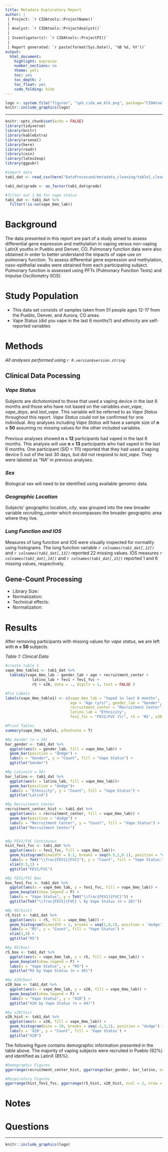 ```yaml
---
title: Metadata Exploratory Report
author: |
 | Project: `r CIDAtools::ProjectName()`
 |
 | Analyst: `r CIDAtools::ProjectAnalyst()`
 |
 | Investigator(s): `r CIDAtools::ProjectPI()`
 |
 | Report generated: `r paste(format(Sys.Date(), '%B %d, %Y'))`
output:
  html_document:
    highlight: espresso
    number_sections: no
    theme: yeti
    toc: yes
    toc_depth: 2
    toc_float: yes
    code_folding: hide
---
```


```r
logo <- system.file("figures", "sph_cida_wm_blk.png", package="CIDAtools")
knitr::include_graphics(logo)
```

---

```r
knitr::opts_chunk$set(echo = FALSE)
library(tidyverse)
library(knitr)
library(kableExtra)
library(arsenal)
library(here)
library(readr)
library(coin)
library(latex2exp)
library(ggpubr)
```


```r
#import data
tab1_dat <- read_csv(here("DataProcessed/metadata_cleaning/table1_clean_data_2022_03_02.csv"))

tab1_dat$grade <- as_factor(tab1_dat$grade)

#filter out 1 NA for vape status
tab1_dat <- tab1_dat %>% 
  filter(!is.na(vape_6mo_lab))

```

# Background

The data presented in this report are part of a study aimed to assess differential gene expression and methylation in vaping versus non-vaping LatinX youths in Pueblo and Denver, CO. Pulmonary function data were also obtained in order to better understand the impacts of vape use on pulmonary function. To assess differential gene expression and methylation, naso-epithelial swabs were obtained from each participating subject. Pulmonary function is assessed using PFTs (Pulmonary Function Tests) and Impulse Oscillometry (IOS).

# Study Population

  * This data set consists of samples taken from 51 people ages 12-17 from the Pueblo, Denver, and Aurora, CO areas.  
  * Vape Status (did you vape in the last 6 months?) and ethnicity are self-reported variables

# Methods
*All analyses performed using `r R.version$version.string`*  

## Clinical Data Pocessing  
### *Vape Status*  
Subjects are dichotomized to those that used a vaping device in the last 6 months and those who have not based on the variables *ever_vape*, *vape_days*, and *last_vape*. This variable will be referred to as *Vape Status* throughout this report. *Vape Status* could not be confirmed for one individual. Any analyses including *Vape Status* will have a sample size of **n = 50** assuming no missing values for the other included variables.  
&nbsp;  
Previous analyses showed **n = 12** participants had vaped in the last 6 months. This analysis will use **n = 13** participants who had vaped in the last 6 months. One participant (SID = 111) reported that they had used a vaping device 5 out of the last 30 days, but did not respond to *last_vape*. They were labeled as "NA" in previous analyses.  

### *Sex*  
Biological sex will need to be identified using available genomic data. 

### *Geographic Location*  
Subjects' geographic location, *city*, was grouped into the new broader variable *recruiting_center* which encompasses the broader geographic area where they live.  

### *Lung Function and IOS*  
Measures of lung function and IOS were visually inspected for normality using histograms. The lung function variable *`r colnames(tab1_dat[,12])`* and *`r colnames(tab1_dat[,13])`* reported 22 missing values. IOS measures *`r colnames(tab1_dat[,14])`* and *`r colnames(tab1_dat[,15])`* reported 1 and 6 missing values, respectively.    

## Gene-Count Processing  
  * Library Size\:
  * Normalization\:
  * Technical effects\:
  * Normalization\:

# Results
After removing participants with missing values for *vape status*, we are left with **n = 50** subjects.  

*Table 1: Clinical Data*
```r

#create table 1
vape_6mo_table1 <- tab1_dat %>% 
  tableby(vape_6mo_lab ~ gender_lab + age + recruitment_center + 
            latino_lab + fev1 + fev1_fvc + 
            r5 + x20, data = ., digits = 1, test = FALSE )

#Fix Labels
labels(vape_6mo_table1) <- c(vape_6mo_lab = "Vaped in last 6 months", 
                             age = "Age (yrs)", gender_lab = "Gender", 
                             recruitment_center = "Recruitment Center", 
                             latino_lab = "Ethnicity",
                             fev1_fvc = "FEV1/FVC (%)", r5 = 'R5', x20 = 'X20')

#Print Tables
summary(vape_6mo_table1, pfootnote = T)
```


```r
#By Gender (n = 50)
bar_gender <- tab1_dat %>%   
  ggplot(aes(x = gender_lab, fill = vape_6mo_lab)) +
  geom_bar(position = "dodge") +
  labs(x = "Gender", y = "Count", fill = "Vape Status") +
  ggtitle("Gender")

#By Latino(n = 50)
bar_latino <- tab1_dat %>% 
  ggplot(aes(x = latino_lab, fill = vape_6mo_lab))+
  geom_bar(position = "dodge")+
  labs(x = "Ethnicity", y = "Count", fill = "Vape Status") +
  ggtitle("LatinX")

#By Recruitment Center
recruitment_center_hist <- tab1_dat %>% 
  ggplot(aes(x = recruitment_center, fill = vape_6mo_lab)) +
  geom_bar(position = "dodge") +
  labs(x = "Recruitment Center", y = "Count", fill = "Vape Status") +
  ggtitle("Recruitment Center")


#By FEV1/FVC Continuous
hist_fev1_fvc <- tab1_dat %>%
  ggplot(aes(x = fev1_fvc, fill = vape_6mo_lab))+
  geom_histogram(binwidth = 0.1, breaks = seq(0.5,1,0.1), position = "dodge")+
  labs(x = TeX("\\frac{FEV1}{FVC}"), y = "Count", fill = "Vape Status:") +
  xlim(0.5,1) + 
  ggtitle("FEV1/FVC")

#By FEV1/FVC Box
box_fev1_fvc <- tab1_dat %>%
  ggplot(aes(x = vape_6mo_lab, y = fev1_fvc, fill = vape_6mo_lab)) +
  geom_boxplot(show.legend = F) +
  labs(x = "Vape Status", y = TeX("\\frac{FEV1}{FVC}")) +
  ggtitle(TeX("\\frac{FEV1}{FVC} \ by Vape Status (n = 28)"))

#By R5(hist)
r5_hist <- tab1_dat %>%
  ggplot(aes(x = r5, fill = vape_6mo_lab)) +
  geom_histogram(binwidth = 1, breaks = seq(1,8,1), position = 'dodge') +
  labs(x = "R5", y = "Count", fill = "Vape Status") +
  xlim(1,8) +
  ggtitle("R5")

#by R5(box)
r5_box <- tab1_dat %>%
  ggplot(aes(x = vape_6mo_lab, y = r5, fill = vape_6mo_lab)) +
  geom_boxplot(show.legend = F) +
  labs(x = "Vape Status", y = "R5") +
  ggtitle("R5 by Vape Status (n = 49)")

#by X20(box)
x20_box <- tab1_dat %>%
  ggplot(aes(x = vape_6mo_lab, y = x20, fill = vape_6mo_lab)) +
  geom_boxplot(show.legend = F) +
  labs(x = "Vape Status", y = "X20") +
  ggtitle("X20 by Vape Status (n = 44)")

#by x20(his)
x20_hist <- tab1_dat %>%
  ggplot(aes(x = x20, fill = vape_6mo_lab)) +
  geom_histogram(bins = 10, breaks = seq(-2,3,1), position = "dodge") +
  labs(x = 'X20', y = "Count", fill = 'Vape Status') +
  ggtitle("X20")

```

The following figure contains demographic information presented in the table above. The majority of vaping subjects were recruited in Pueblo (92%) and identified as LatinX (85%). 

```r
#Demographic Figures
ggarrange(recruitment_center_hist, ggarrange(bar_gender, bar_latino, ncol = 2, nrow = 1, legend = "none"), nrow = 2, common.legend = T, legend = "bottom")

```




```r
#Respiratory Figures
ggarrange(hist_fev1_fvc, ggarrange(r5_hist, x20_hist, ncol = 2, nrow = 1, legend = "none"), nrow = 2, common.legend = T, legend = "bottom")
```


# Notes


# Questions  


  
      


<!-- footer -->

---

```r
knitr::include_graphics(logo)
```

